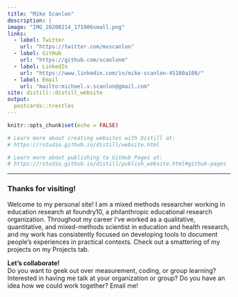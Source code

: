 ---
title: "Mike Scanlon"
description: |
image: "IMG_20200214_171906small.png"
links:
  - label: Twitter
    url: "https://twitter.com/mvscanlon"
  - label: GitHub
    url: "https://github.com/scanlonm"
  - label: LinkedIn
    url: "https://www.linkedin.com/in/mike-scanlon-45180a108/"
  - label: Email
    url: "mailto:michael.v.scanlon@gmail.com"  
site: distill::distill_website
output:
  postcards::trestles
---

```{r setup, include=FALSE}
knitr::opts_chunk$set(echo = FALSE)

# Learn more about creating websites with Distill at:
# https://rstudio.github.io/distill/website.html

# Learn more about publishing to GitHub Pages at:
# https://rstudio.github.io/distill/publish_website.html#github-pages

```


---
### Thanks for visiting!
Welcome to my personal site! I am a mixed methods researcher working in education research at foundry10, a philanthropic educational research organization. Throughout my career I've worked as a qualitative, quantitative, and mixed-methods scientist in education and health research, and my work has consistently focused on developing tools to document people’s experiences in practical contexts. Check out a smattering of my projects on my Projects tab.
  
  
**Let's collaborate!**  
Do you want to geek out over measurement, coding, or group learning? Interested in having me talk at your organization or group? Do you have an idea how we could work together? Email me!